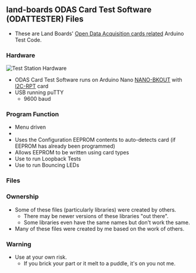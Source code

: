 == land-boards ODAS Card Test Software (ODATTESTER) Files ==

* These are Land Boards' [http://land-boards.com/blwiki/index.php?title=Main_Page#Open_Data_Acquisition_System_.28ODAS.29 Open Data Acquisition cards related] Arduino Test Code.

=== Hardware ===

<img src="http://land-boards.com/blwiki/images/b/bf/Proto16-I2C-P1010614-720px.jpg" alt="Test Station Hardware"></img>

* ODAS Card Test Software runs on Arduino Nano [[NANO-BKOUT]] with [[I2C-RPT]] card
* USB running puTTY
** 9600 baud

=== Program Function ===

* Menu driven
* 
* Uses the Configuration EEPROM contents to auto-detects card (if EEPROM has already been programmed)
* Allows EEPROM to be written using card types
* Use to run Loopback Tests
* Use to run Bouncing LEDs

=== Files ===

=== Ownership ===

* Some of these files (particularly libraries) were created by others.
** There may be newer versions of these libraries "out there".
** Some libraries even have the same names but don't work the same.
* Many of these files were created by me based on the work of others.

=== Warning ===

* Use at your own risk.
** If you brick your part or it melt to a puddle, it's on you not me.
